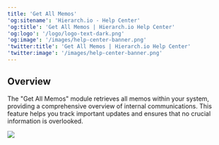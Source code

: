 ```yaml
---
title: 'Get All Memos'
'og:sitename': 'Hierarch.io - Help Center'
'og:title': 'Get All Memos | Hierarch.io Help Center'
'og:logo': '/logo/logo-text-dark.png'
'og:image': '/images/help-center-banner.png'
'twitter:title': 'Get All Memos | Hierarch.io Help Center'
'twitter:image': '/images/help-center-banner.png'
---
```


## Overview

The "Get All Memos" module retrieves all memos within your system, providing a comprehensive overview of internal communications. This feature helps you track important updates and ensures that no crucial information is overlooked.



![](/images/workflows/get_all_memos001.png)